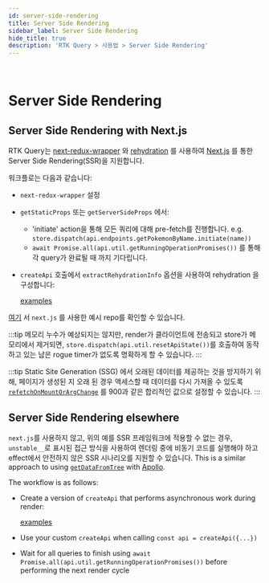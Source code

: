```yaml
---
id: server-side-rendering
title: Server Side Rendering
sidebar_label: Server Side Rendering
hide_title: true
description: 'RTK Query > 사용법 > Server Side Rendering'
---
```


&nbsp;

# Server Side Rendering

## Server Side Rendering with Next.js

RTK Query는 [next-redux-wrapper](https://github.com/kirill-konshin/next-redux-wrapper) 와 [rehydration](./persistence-and-rehydration.mdx) 를 사용하여 [Next.js](https://nextjs.org/) 를 통한 Server Side Rendering(SSR)을 지원합니다.

워크플로는 다음과 같습니다:

- `next-redux-wrapper` 설정
- `getStaticProps` 또는 `getServerSideProps` 에서:
  - 'initiate' action을 통해 모든 쿼리에 대해 pre-fetch를 진행합니다. e.g. `store.dispatch(api.endpoints.getPokemonByName.initiate(name))`
  - `await Promise.all(api.util.getRunningOperationPromises())` 를 통해 각 query가 완료될 때 까지 기다립니다.
- `createApi` 호출에서 `extractRehydrationInfo` 옵션을 사용하여 rehydration 을 구성합니다:

  [examples](docblock://query/createApi.ts?token=CreateApiOptions.extractRehydrationInfo)

[여기](https://github.com/phryneas/ssr-experiments/tree/main/nextjs-blog) 서 `next.js` 를 사용한 예시 repo를 확인할 수 있습니다.

:::tip
메모리 누수가 예상되지는 않지만, render가 클라이언트에 전송되고 store가 메모리에서 제거되면,
`store.dispatch(api.util.resetApiState())`를 호출하여
동작하고 있는 남은 rogue timer가 없도록 명확하게 할 수 있습니다.
:::

:::tip
Static Site Generation (SSG) 에서 오래된 데이터를 제공하는 것을 방지하기 위해,
페이지가 생성된 지 오래 된 경우 액세스할 때 데이터를 다시 가져올 수 있도록
[`refetchOnMountOrArgChange`](../api/createApi.mdx#refetchonmountorargchange) 를
900과 같은 합리적인 값으로 설정할 수 있습니다.
:::

## Server Side Rendering elsewhere

`next.js`를 사용하지 않고, 위의 예를 SSR 프레임워크에 적용할 수 없는 경우,
`unstable__`로 표시된 접근 방식을 사용하여 렌더링 중에 비동기 코드를 실행해야 하고
effect에서 안전하지 않은 SSR 시나리오를 지원할 수 있습니다.
This is a similar approach to using [`getDataFromTree`](https://www.apollographql.com/docs/react/performance/server-side-rendering/#executing-queries-with-getdatafromtree)
with [Apollo](https://www.apollographql.com/docs/).

The workflow is as follows:

- Create a version of `createApi` that performs asynchronous work during render:

  [examples](docblock://query/react/module.ts?token=ReactHooksModuleOptions.unstable__sideEffectsInRender)

- Use your custom `createApi` when calling `const api = createApi({...})`
- Wait for all queries to finish using `await Promise.all(api.util.getRunningOperationPromises())` before performing the next render cycle
